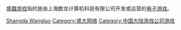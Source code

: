 [[盛趣游戏|盛趣游戏]]指的是由上海数龙计算机科技有限公司开发或运营的[[电子游戏|电子游戏]]。

[[Category:各公司电子游戏|Shangda Wangluo]]
[[Category:盛大网络|Category:盛大网络]]
[[Category:中国大陆游戏公司游戏|Category:中国大陆游戏公司游戏]]